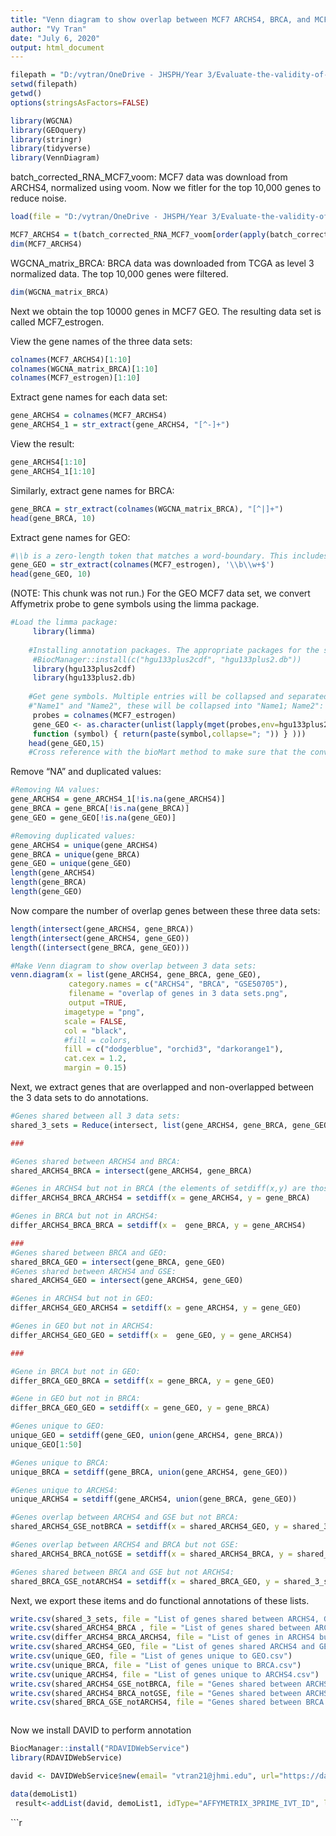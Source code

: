 ---
title: "Venn diagram to show overlap between MCF7 ARCHS4, BRCA, and MCF7 GSE"
author: "Vy Tran"
date: "July 6, 2020"
output: html_document
---

```{r setup, include=FALSE}
filepath = "D:/vytran/OneDrive - JHSPH/Year 3/Evaluate-the-validity-of-the-breast-cancer-cell-line-MCF7-as-a-model-for-breast-cancer-research/"
setwd(filepath)
getwd()
options(stringsAsFactors=FALSE) 
```

```{r library}
library(WGCNA)
library(GEOquery)
library(stringr)
library(tidyverse)
library(VennDiagram)
```
batch_corrected_RNA_MCF7_voom: MCF7 data was download from ARCHS4, normalized using voom. Now we fitler for the top 10,000 genes to reduce noise. 
```{r}

load(file = "D:/vytran/OneDrive - JHSPH/Year 3/Evaluate-the-validity-of-the-breast-cancer-cell-line-MCF7-as-a-model-for-breast-cancer-research/batch_corrected_RNA_MCF7_ARCHS4.Rdata")

MCF7_ARCHS4 = t(batch_corrected_RNA_MCF7_voom[order(apply(batch_corrected_RNA_MCF7_voom,1,mad), decreasing = T)[1:10000],])
dim(MCF7_ARCHS4)
```
WGCNA_matrix_BRCA:  BRCA data was downloaded from TCGA as level 3 normalized data. The top 10,000 genes were filtered. 
```{r message=FALSE, warning=FALSE, paged.print=FALSE}
dim(WGCNA_matrix_BRCA)
```
Next we obtain the top 10000 genes in MCF7 GEO. The resulting data set is called MCF7_estrogen.

View the gene names of the three data sets:
```{r}
colnames(MCF7_ARCHS4)[1:10]
colnames(WGCNA_matrix_BRCA)[1:10]
colnames(MCF7_estrogen)[1:10]
```

Extract gene names for each data set: 
```{r}
gene_ARCHS4 = colnames(MCF7_ARCHS4)
gene_ARCHS4_1 = str_extract(gene_ARCHS4, "[^-]+")
```
View the result:
```{r}
gene_ARCHS4[1:10]
gene_ARCHS4_1[1:10]
```

Similarly, extract gene names for BRCA:
```{r}
gene_BRCA = str_extract(colnames(WGCNA_matrix_BRCA), "[^|]+")
head(gene_BRCA, 10)

```
Extract gene names for GEO:
```{r}
#\\b is a zero-length token that matches a word-boundary. This includes any non-word characters:
gene_GEO = str_extract(colnames(MCF7_estrogen), '\\b\\w+$')
head(gene_GEO, 10)

```

(NOTE: This chunk was not run.) For the GEO MCF7 data set, we convert Affymetrix probe to gene symbols using the limma package.
```{r}
#Load the limma package:
     library(limma)
     
    #Installing annotation packages. The appropriate packages for the specific Affymetrix platform can be found on Bioconductor: 
     #BiocManager::install(c("hgu133plus2cdf", "hgu133plus2.db"))
     library(hgu133plus2cdf)
     library(hgu133plus2.db)
     
    #Get gene symbols. Multiple entries will be collapsed and separated by semicolons, e.g. if geneID 001 corresponds to gene names 
    #"Name1" and "Name2", these will be collapsed into "Name1; Name2":
     probes = colnames(MCF7_estrogen)
     gene_GEO <- as.character(unlist(lapply(mget(probes,env=hgu133plus2SYMBOL),
     function (symbol) { return(paste(symbol,collapse="; ")) } )))
    head(gene_GEO,15)
    #Cross reference with the bioMart method to make sure that the conversion is correct.
```


Remove "NA" and duplicated values:
```{r}
#Removing NA values: 
gene_ARCHS4 = gene_ARCHS4_1[!is.na(gene_ARCHS4)]
gene_BRCA = gene_BRCA[!is.na(gene_BRCA)]
gene_GEO = gene_GEO[!is.na(gene_GEO)]

#Removing duplicated values:
gene_ARCHS4 = unique(gene_ARCHS4)
gene_BRCA = unique(gene_BRCA)
gene_GEO = unique(gene_GEO)
length(gene_ARCHS4)
length(gene_BRCA)
length(gene_GEO)

```

Now compare the number of overlap genes between these three data sets:
```{r}
length(intersect(gene_ARCHS4, gene_BRCA))
length(intersect(gene_ARCHS4, gene_GEO))
length((intersect(gene_BRCA, gene_GEO)))
```

```{r}
#Make Venn diagram to show overlap between 3 data sets:
venn.diagram(x = list(gene_ARCHS4, gene_BRCA, gene_GEO),
             category.names = c("ARCHS4", "BRCA", "GSE50705"),
             filename = "overlap of genes in 3 data sets.png",
             output =TRUE,
            imagetype = "png",
            scale = FALSE,
            col = "black",
            #fill = colors,
            fill = c("dodgerblue", "orchid3", "darkorange1"), 
            cat.cex = 1.2,
            margin = 0.15)


```
Next, we extract genes that are overlapped and non-overlapped between the 3 data sets to do annotations. 
```{r}
#Genes shared between all 3 data sets:
shared_3_sets = Reduce(intersect, list(gene_ARCHS4, gene_BRCA, gene_GEO))

###

#Genes shared between ARCHS4 and BRCA:
shared_ARCHS4_BRCA = intersect(gene_ARCHS4, gene_BRCA)

#Genes in ARCHS4 but not in BRCA (the elements of setdiff(x,y) are those elements in x but not in y):
differ_ARCHS4_BRCA_ARCHS4 = setdiff(x = gene_ARCHS4, y = gene_BRCA)

#Genes in BRCA but not in ARCHS4:
differ_ARCHS4_BRCA_BRCA = setdiff(x =  gene_BRCA, y = gene_ARCHS4)

###
#Genes shared between BRCA and GEO:
shared_BRCA_GEO = intersect(gene_BRCA, gene_GEO)
#Genes shared between ARCHS4 and GSE: 
shared_ARCHS4_GEO = intersect(gene_ARCHS4, gene_GEO)

#Genes in ARCHS4 but not in GEO:
differ_ARCHS4_GEO_ARCHS4 = setdiff(x = gene_ARCHS4, y = gene_GEO)

#Genes in GEO but not in ARCHS4:
differ_ARCHS4_GEO_GEO = setdiff(x =  gene_GEO, y = gene_ARCHS4)

###

#Gene in BRCA but not in GEO:
differ_BRCA_GEO_BRCA = setdiff(x = gene_BRCA, y = gene_GEO)

#Gene in GEO but not in BRCA:
differ_BRCA_GEO_GEO = setdiff(x = gene_GEO, y = gene_BRCA)

#Genes unique to GEO: 
unique_GEO = setdiff(gene_GEO, union(gene_ARCHS4, gene_BRCA))
unique_GEO[1:50]

#Genes unique to BRCA: 
unique_BRCA = setdiff(gene_BRCA, union(gene_ARCHS4, gene_GEO))

#Genes unique to ARCHS4:
unique_ARCHS4 = setdiff(gene_ARCHS4, union(gene_BRCA, gene_GEO))

#Genes overlap between ARCHS4 and GSE but not BRCA:
shared_ARCHS4_GSE_notBRCA = setdiff(x = shared_ARCHS4_GEO, y = shared_3_sets)

#Genes overlap between ARCHS4 and BRCA but not GSE:
shared_ARCHS4_BRCA_notGSE = setdiff(x = shared_ARCHS4_BRCA, y = shared_3_sets)

#Genes shared between BRCA and GSE but not ARCHS4:
shared_BRCA_GSE_notARCHS4 = setdiff(x = shared_BRCA_GEO, y = shared_3_sets)
```
Next, we export these items and do functional annotations of these lists. 
```{r}
write.csv(shared_3_sets, file = "List of genes shared between ARCHS4, GEO, and BRCA.csv")
write.csv(shared_ARCHS4_BRCA , file = "List of genes shared between ARCHS4 and BRCA.csv")
write.csv(differ_ARCHS4_BRCA_ARCHS4, file = "List of genes in ARCHS4 but not in BRCA.csv")
write.csv(shared_ARCHS4_GEO, file = "List of genes shared ARCHS4 and GEO.csv")
write.csv(unique_GEO, file = "List of genes unique to GEO.csv")
write.csv(unique_BRCA, file = "List of genes unique to BRCA.csv")
write.csv(unique_ARCHS4, file = "List of genes unique to ARCHS4.csv")
write.csv(shared_ARCHS4_GSE_notBRCA, file = "Genes shared between ARCHS4 and GSE but not BRCA.csv")
write.csv(shared_ARCHS4_BRCA_notGSE, file = "Genes shared between ARCHS4 and BRCA but not GSE.csv")
write.csv(shared_BRCA_GSE_notARCHS4, file = "Genes shared between BRCA and GSE but not ARCHS4.csv")



```

Now we install DAVID to perform annotation 
```{r}
BiocManager::install("RDAVIDWebService")
library(RDAVIDWebService)
```

```{r}
david <- DAVIDWebService$new(email= "vtran21@jhmi.edu", url="https://david.ncifcrf.gov/webservice/services/DAVIDWebService.DAVIDWebServiceHttpSoap12Endpoint/")

data(demoList1)
 result<-addList(david, demoList1, idType="AFFYMETRIX_3PRIME_IVT_ID", listName="demoList1", listType="Gene")
```

```{r}




